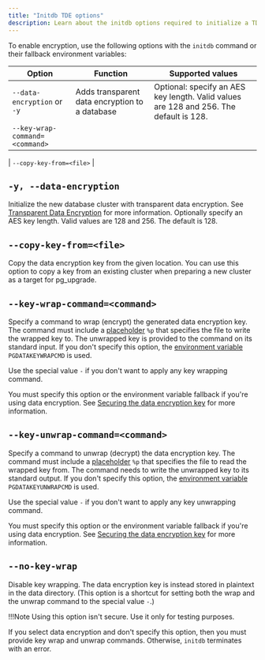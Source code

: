 ```yaml
---
title: "Initdb TDE options" 
description: Learn about the initdb options required to initialize a TDE-encrypted database. 
---
```


To enable encryption, use the following options with the `initdb` command or their fallback environment variables: 

| Option | Function | Supported values |
|--------|----------|------------------|
| `--data-encryption` or `-y` | Adds transparent data encryption to a database | Optional: specify an AES key length. Valid values are 128 and 256. The default is 128. |
| `--key-wrap-command=<command>` | 

| `--copy-key-from=<file>` | 


## `-y, --data-encryption`

  Initialize the new database cluster with transparent data encryption. See [Transparent Data Encryption](/tde/latest) for more information. Optionally specify an AES key length. Valid values are 128 and 256. The default is 128.

## `--copy-key-from=<file>`

  Copy the data encryption key from the given location. You can use this option to copy a key from an existing cluster when preparing a new cluster as a target for pg_upgrade.
  
## `--key-wrap-command=<command>`
 
 Specify a command to wrap (encrypt) the generated data encryption key. The command must include a [placeholder](initdb_tde/#setting-the-key-parameter-in-postgresqlconf) `%p` that specifies the file to write the wrapped key to. The unwrapped key is provided to the command on its standard input. If you don't specify this option, the [environment variable](initdb_tde/#using-environment-variables) `PGDATAKEYWRAPCMD` is used. 
 
 Use the special value `-` if you don't want to apply any key wrapping command. 
 
 You must specify this option or the environment variable fallback if you're using data encryption. See [Securing the data encryption key](./secure_key/) for more information.

## `--key-unwrap-command=<command>`

 Specify a command to unwrap (decrypt) the data encryption key. The command must include a [placeholder](initdb_tde/#setting-the-key-parameter-in-postgresqlconf) `%p` that specifies the file to read the wrapped key from. The command needs to write the unwrapped key to its standard output. If you don't specify this option, the [environment variable](initdb_tde/#using-environment-variables) `PGDATAKEYUNWRAPCMD` is used. 
 
 Use the special value `-` if you don't want to apply any key unwrapping command. 
 
 You must specify this option or the environment variable fallback if you're using data encryption. See [Securing the data encryption key](./secure_key/) for more information.
 
## `--no-key-wrap`

Disable key wrapping. The data encryption key is instead stored in plaintext in the data directory. (This option is a shortcut for setting both the wrap and the unwrap command to the special value `-`.)
  
!!!Note
   Using this option isn't secure. Use it only for testing purposes. 
  
If you select data encryption and don't specify this option, then you must provide key wrap and unwrap commands. Otherwise, `initdb` terminates with an error. 


